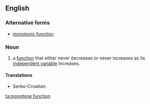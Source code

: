 ==English==

===Alternative forms===
* [[monotonic function]]

===Noun===
{{en-noun}}

# {{context|mathematics}}a [[function]] that either never decreases or never increases as its [[independent variable]] increases.

====Translations====
{{trans-top|function that never decreases}}
* Serbo-Croatian: {{t-|sh|monotona funkcija|f}}
{{trans-mid}}
{{trans-bottom}}

[[ta:monotone function]]